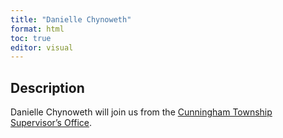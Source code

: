 ```yaml
---
title: "Danielle Chynoweth"
format: html
toc: true
editor: visual
---
```


## Description

Danielle Chynoweth will join us from the [Cunningham Township Supervisor's Office](https://www.toi.org/township/champaign-county-cunningham-township/).
